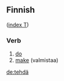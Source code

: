 ==Finnish==
([[Wiktionary:Finnish_index_t|index T]])

===Verb===

# [[do]]
# [[make]] (valmistaa)

[[de:tehdä]]